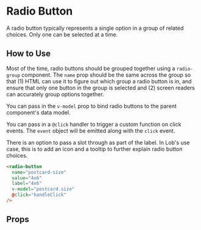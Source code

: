
# Radio Button

A radio button typically represents a single option in a group of related choices. Only one can be selected at a time.

<Preview>
  <Story id="components-radio-button--primary" />
</Preview>

## How to Use

Most of the time, radio buttons should be grouped together using a `radio-group` component. The `name` prop should be the same across the group so that (1) HTML can use it to figure out which group a radio button is in, and ensure that only one button in the group is selected and (2) screen readers can accurately group options together.

You can pass in the `v-model` prop to bind radio buttons to the parent component's data model.

You can pass in a `@click` handler to trigger a custom function on click events. The `event` object will be emitted along with the `click` event.

There is an option to pass a slot through as part of the label. In Lob's use case, this is to add an icon and a tooltip to further explain radio button choices.

```html
<radio-button
  name="postcard-size"
  value="4x6"
  label="4x6"
  v-model="postcard.size"
  @click="handleClick"
/>
```

## Props

<ArgsTable story={PRIMARY_STORY} />
